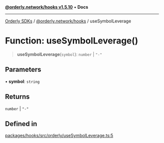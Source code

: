 [**@orderly.network/hooks v1.5.10**](/sdks/tech-doc/@orderly.network/hooks/README) • **Docs**

***

[Orderly SDKs](/sdks/tech-doc/packages) / [@orderly.network/hooks](/sdks/tech-doc/@orderly.network/hooks/README) / useSymbolLeverage

# Function: useSymbolLeverage()

> **useSymbolLeverage**(`symbol`): `number` \| `"-"`

## Parameters

• **symbol**: `string`

## Returns

`number` \| `"-"`

## Defined in

[packages/hooks/src/orderly/useSymbolLeverage.ts:5](https://github.com/OrderlyNetwork/js-sdk/blob/554ae704783e3b83c40bb234a899e8f02987d9b6/packages/hooks/src/orderly/useSymbolLeverage.ts#L5)

